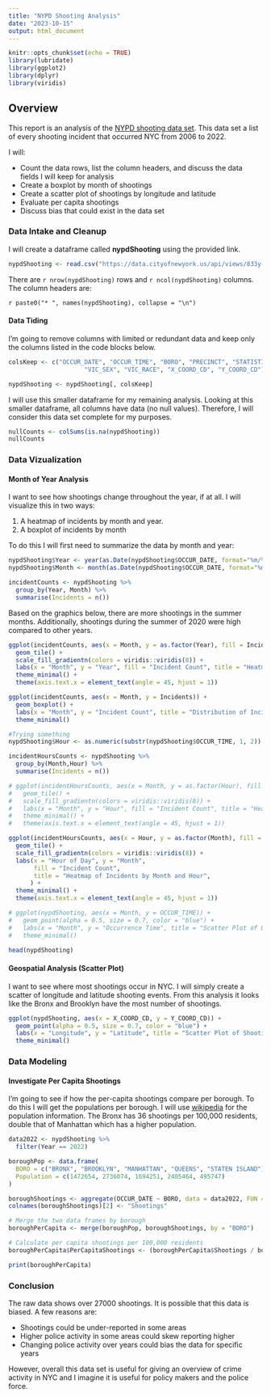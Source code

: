 ```yaml
---
title: "NYPD Shooting Analysis"
date: "2023-10-15"
output: html_document
---
```


```r
knitr::opts_chunk$set(echo = TRUE)
library(lubridate)
library(ggplot2)
library(dplyr)
library(viridis)
```

## Overview

This report is an analysis of the [NYPD shooting data set](https://catalog.data.gov/dataset/nypd-shooting-incident-data-historic/resource/c564b578-fd8a-4005-8365-34150d306cc4).
This data set a list of every shooting incident that occurred NYC from 2006 to 2022.

I will:

* Count the data rows, list the column headers, and discuss the data fields I will keep for analysis
* Create a boxplot by month of shootings
* Create a scatter plot of shootings by longitude and latitude
* Evaluate per capita shootings
* Discuss bias that could exist in the data set

### Data Intake and Cleanup

I will create a dataframe called **nypdShooting** using the provided link. 

```r
nypdShooting <- read.csv("https://data.cityofnewyork.us/api/views/833y-fsy8/rows.csv?accessType=DOWNLOAD")

```

There are `r nrow(nypdShooting)` rows and `r ncol(nypdShooting)` columns. The column headers are:

`r paste0("* ", names(nypdShooting), collapse = "\n")`

#### Data Tiding

I'm going to remove columns with limited or redundant data and keep only the columns listed in the code blocks below.

```r
colsKeep <- c("OCCUR_DATE", "OCCUR_TIME", "BORO", "PRECINCT", "STATISTICAL_MURDER_FLAG", 
                     "VIC_SEX", "VIC_RACE", "X_COORD_CD", "Y_COORD_CD")

nypdShooting <- nypdShooting[, colsKeep]
```

I will use this smaller dataframe for my remaining analysis.
Looking at this smaller dataframe, all columns have data (no null values).
Therefore, I will consider this data set complete for my purposes.

```r
nullCounts <- colSums(is.na(nypdShooting))
nullCounts
```

### Data Vizualization

#### Month of Year Analysis

I want to see how shootings change throughout the year, if at all. I will visualize this in two ways: 

1) A heatmap of incidents by month and year.
2) A boxplot of incidents by month

To do this I will first need to summarize the data by month and year:

```r
nypdShooting$Year <- year(as.Date(nypdShooting$OCCUR_DATE, format="%m/%d/%Y"))
nypdShooting$Month <- month(as.Date(nypdShooting$OCCUR_DATE, format="%m/%d/%Y"), label = TRUE)

incidentCounts <- nypdShooting %>%
  group_by(Year, Month) %>%
  summarise(Incidents = n())
```

Based on the graphics below, there are more shootings in the summer months. 
Additionally, shootings during the summer of 2020 were high compared to other years.

```r
ggplot(incidentCounts, aes(x = Month, y = as.factor(Year), fill = Incidents)) +
  geom_tile() +
  scale_fill_gradientn(colors = viridis::viridis(8)) +
  labs(x = "Month", y = "Year", fill = "Incident Count", title = "Heatmap of Incidents by Month and Year") +
  theme_minimal() +
  theme(axis.text.x = element_text(angle = 45, hjust = 1))
```

```r
ggplot(incidentCounts, aes(x = Month, y = Incidents)) +
  geom_boxplot() +
  labs(x = "Month", y = "Incident Count", title = "Distribution of Incidents by Month") +
  theme_minimal()
```

```r
#Trying something
nypdShooting$Hour <- as.numeric(substr(nypdShooting$OCCUR_TIME, 1, 2))

incidentHoursCounts <- nypdShooting %>%
  group_by(Month,Hour) %>%
  summarise(Incidents = n())

# ggplot(incidentHoursCounts, aes(x = Month, y = as.factor(Hour), fill = Incidents)) +
#   geom_tile() +
#   scale_fill_gradientn(colors = viridis::viridis(8)) +
#   labs(x = "Month", y = "Hour", fill = "Incident Count", title = "Heatmap of Incidents by Month and Year") +
#   theme_minimal() +
#   theme(axis.text.x = element_text(angle = 45, hjust = 1))

ggplot(incidentHoursCounts, aes(x = Hour, y = as.factor(Month), fill = Incidents)) +
  geom_tile() +
  scale_fill_gradientn(colors = viridis::viridis(8)) +
  labs(x = "Hour of Day", y = "Month", 
       fill = "Incident Count", 
       title = "Heatmap of Incidents by Month and Hour",
      ) +
  theme_minimal() +
  theme(axis.text.x = element_text(angle = 45, hjust = 1))

# ggplot(nypdShooting, aes(x = Month, y = OCCUR_TIME)) +
#   geom_point(alpha = 0.5, size = 0.7, color = "blue") +
#   labs(x = "Month", y = "Occurrence Time", title = "Scatter Plot of Occurrence Time") +
#   theme_minimal()

head(nypdShooting)
```


#### Geospatial Analysis (Scatter Plot)

I want to see where most shootings occur in NYC. I will simply create a scatter of longitude and latitude shooting events.
From this analysis it looks like the Bronx and Brooklyn have the most number of shootings.

```r

ggplot(nypdShooting, aes(x = X_COORD_CD, y = Y_COORD_CD)) +
  geom_point(alpha = 0.5, size = 0.7, color = "blue") +
  labs(x = "Longitude", y = "Latitude", title = "Scatter Plot of Shooting Incidents in NYC") +
  theme_minimal()

```


### Data Modeling

#### Investigate Per Capita Shootings

I'm going to see if how the per-capita shootings compare per borough. To do this I will get the populations per borough.
I will use [wikipedia](https://en.wikipedia.org/wiki/Boroughs_of_New_York_City) for the population information. The Bronx has 36 shootings per 100,000 residents, double that of Manhattan which has a higher population. 


```r

data2022 <- nypdShooting %>%
  filter(Year == 2022)

boroughPop <- data.frame(
  BORO = c("BRONX", "BROOKLYN", "MANHATTAN", "QUEENS", "STATEN ISLAND"),
  Population = c(1472654, 2736074, 1694251, 2405464, 495747)
)

boroughShootings <- aggregate(OCCUR_DATE ~ BORO, data = data2022, FUN = length)
colnames(boroughShootings)[2] <- "Shootings"

# Merge the two data frames by borough
boroughPerCapita <- merge(boroughPop, boroughShootings, by = "BORO")

# Calculate per capita shootings per 100,000 residents
boroughPerCapita$PerCapitaShootings <- (boroughPerCapita$Shootings / boroughPerCapita$Population)*100000

print(boroughPerCapita)
```

### Conclusion

The raw data shows over 27000 shootings. It is possible that this data is biased. A few reasons are:

* Shootings could be under-reported in some areas 
* Higher police activity in some areas could skew reporting higher
* Changing police activity over years could bias the data for specific years

However, overall this data set is useful for giving an overview of crime activity in NYC and I imagine it is useful for policy makers and the police force.

